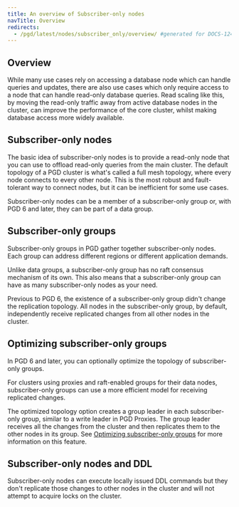 ```yaml
---
title: An overview of Subscriber-only nodes
navTitle: Overview
redirects:
  - /pgd/latest/nodes/subscriber_only/overview/ #generated for DOCS-1247-PGD-6.0-Docs
---
```


## Overview

While many use cases rely on accessing a database node which can handle queries and updates, there are also use cases which only require access to a node that can handle read-only database queries.
Read scaling like this, by moving the read-only traffic away from active database nodes in the cluster, can improve the performance of the core cluster, whilst making database access more widely available.

## Subscriber-only nodes

The basic idea of subscriber-only nodes is to provide a read-only node that you can use to offload read-only queries from the main cluster.
The default topology of a PGD cluster is what's called a full mesh topology, where every node connects to every other node.
This is the most robust and fault-tolerant way to connect nodes, but it can be inefficient for some use cases.

Subscriber-only nodes can be a member of a subscriber-only group or, with PGD 6 and later, they can be part of a data group.

## Subscriber-only groups

Subscriber-only groups in PGD gather together subscriber-only nodes. Each group can address different regions or different application demands.

Unlike data groups, a subscriber-only group has no raft consensus mechanism of its own. This also means that a subscriber-only group can have as many subscriber-only nodes as your need.

Previous to PGD 6, the existence of a subscriber-only group didn't change the replication topology. All nodes in the subscriber-only group, by default, independently receive replicated changes from all other nodes in the cluster.

## Optimizing subscriber-only groups

In PGD 6 and later, you can optionally optimize the topology of subscriber-only groups.

For clusters using proxies and raft-enabled groups for their data nodes, subscriber-only groups can use a more efficient model for receiving replicated changes.

The optimized topology option creates a group leader in each subscriber-only group, similar to a write leader in PGD Proxies. The group leader receives all the changes from the cluster and then replicates them to the other nodes in its group. See [Optimizing subscriber-only groups](optimizing-so) for more information on this feature.

## Subscriber-only nodes and DDL

Subscriber-only nodes can execute locally issued DDL commands but they don't replicate those changes to other nodes in the cluster and will not attempt to acquire locks on the cluster.

